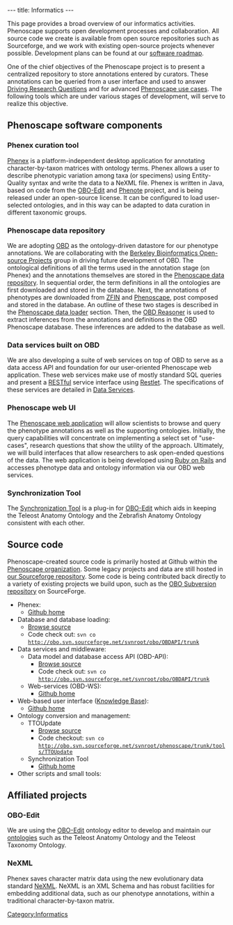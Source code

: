 ---
title: Informatics
---

This page provides a broad overview of our informatics activities.  Phenoscape supports open development processes and collaboration.  All source code we create is available from open source repositories such as Sourceforge, and we work with existing open-source projects whenever possible.  Development plans can be found at our [[software roadmap]].

One of the chief objectives of the Phenoscape project is to present a centralized repository to store annotations entered by curators. These annotations can be queried from a user interface and used to answer [[Driving Research Questions]] and for advanced [[Phenoscape use cases]]. The following tools which are under various stages of development, will serve to realize this objective.

==Phenoscape software components==

===Phenex curation tool===
[[Phenex]] is a platform-independent desktop application for annotating character-by-taxon matrices with ontology terms.  Phenex allows a user to describe phenotypic variation among taxa (or specimens) using Entity-Quality syntax and write the data to a NeXML file.  Phenex is written in Java, based on code from the [http://oboedit.org/ OBO-Edit] and [http://www.phenote.org/ Phenote] project, and is being released under an open-source license.  It can be configured to load user-selected ontologies, and in this way can be adapted to data curation in different taxonomic groups.

===Phenoscape data repository===
We are adopting [http://www.bioontology.org/wiki/index.php/OBD:Main_Page OBD] as the ontology-driven datastore for our phenotype annotations.  We are collaborating with the [http://www.berkeleybop.org/ Berkeley Bioinformatics Open-source Projects] group in driving future development of OBD. The ontological definitions of all the terms used in the annotation stage (on Phenex) and the annotations themselves are stored in the [[Phenoscape data repository]]. In sequential order, the term definitions in all the ontologies are first downloaded and stored in the database. Next, the annotations of phenotypes are downloaded from [http://zfin.org ZFIN] and [http://phenoscape.svn.sourceforge.net Phenoscape], post composed and stored in the database. An outline of these two stages is described in the [[Phenoscape data loader]] section. Then, the [[OBD Reasoner]] is used to extract inferences from the annotations and definitions in the OBD Phenoscape database. These inferences are added to the database as well.

===Data services built on OBD===
We are also developing a suite of web services on top of OBD to serve as a data access API and foundation for our user-oriented Phenoscape web application.  These web services make use of mostly standard SQL queries and present a [http://en.wikipedia.org/wiki/Representational_State_Transfer RESTful] service interface using [http://www.restlet.org/ Restlet]. The specifications of these services are detailed in [[Data Services]].

===Phenoscape web UI===
The [[Phenoscape web UI|Phenoscape web application]] will allow scientists to browse and query the phenotype annotations as well as the supporting ontologies.  Initially, the query capabilities will concentrate on implementing a select set of "use-cases", research questions that show the utility of the approach. Ultimately, we will build interfaces that allow researchers to ask open-ended questions of the data.  The web application is being developed using [http://www.rubyonrails.org/ Ruby on Rails] and accesses phenotype data and ontology information via our OBD web services.

===Synchronization Tool===
The [[Synchronization Tool]] is a plug-in for [http://oboedit.org/ OBO-Edit] which aids in keeping the Teleost Anatomy Ontology and the Zebrafish Anatomy Ontology consistent with each other.

== Source code ==
Phenoscape-created source code is primarily hosted at Github within the [http://github.com/phenoscape Phenoscape organization]. Some legacy projects and data are still hosted in [http://phenoscape.svn.sourceforge.net/viewvc/phenoscape our Sourceforge repository].
Some code is being contributed back directly to a variety of existing projects we build upon, such as the [http://obo.svn.sourceforge.net/viewvc/obo/ OBO Subversion repository] on SourceForge.
* Phenex:
** [http://github.com/phenoscape/Phenex Github home]
* Database and database loading:
** [http://obo.svn.sourceforge.net/viewvc/obo/OBDAPI/trunk/scripts Browse source]
** Code check out: <code>svn co http://obo.svn.sourceforge.net/svnroot/obo/OBDAPI/trunk</code>
* Data services and middleware:
** Data model and database access API (OBD-API):
*** [http://obo.svn.sourceforge.net/viewvc/obo/OBDAPI/trunk Browse source]
*** Code check out: <code>svn co http://obo.svn.sourceforge.net/svnroot/obo/OBDAPI/trunk</code>
** Web-services (OBD-WS):
*** [http://github.com/phenoscape/PhenoscapeOBD-WS Github home]
* Web-based user interface ([http://kb.phenoscape.org Knowledge Base]):
** [http://github.com/phenoscape/PhenoscapeWeb Github home]
* Ontology conversion and management:
** TTOUpdate
*** [http://obo.svn.sourceforge.net/viewvc/phenoscape/trunk/tools/TTOUpdate Browse source]
*** Code checkout: <code>svn co http://obo.svn.sourceforge.net/svnroot/phenoscape/trunk/tools/TTOUpdate</code>
** Synchronization Tool
*** [http://github.com/phenoscape/synctool-oboedit Github home]
* Other scripts and small tools:

==Affiliated projects==

===OBO-Edit===
We are using the [http://oboedit.org/ OBO-Edit] ontology editor to develop and maintain our [[ontologies]] such as the Teleost Anatomy Ontology and the Teleost Taxonomy Ontology.

===NeXML===
Phenex saves character matrix data using the new evolutionary data standard [http://www.nexml.org/ NeXML].  NeXML is an XML Schema and has robust facilities for embedding additional data, such as our phenotype annotations, within a traditional character-by-taxon matrix.

[[Category:Informatics]]